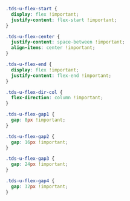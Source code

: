 <Meta title="Utilities/Utility Classes/Flex" />

```css
.tds-u-flex-start {
  display: flex !important;
  justify-content: flex-start !important;
}

.tds-u-flex-center {
  justify-content: space-between !important;
  align-items: center !important;
}

.tds-u-flex-end {
  display: flex !important;
  justify-content: flex-end !important;
}

.tds-u-flex-dir-col {
  flex-direction: column !important;
}

.tds-u-flex-gap1 {
  gap: 8px !important;
}

.tds-u-flex-gap2 {
  gap: 16px !important;
}

.tds-u-flex-gap3 {
  gap: 24px !important;
}

.tds-u-flex-gap4 {
  gap: 32px !important;
}

```
